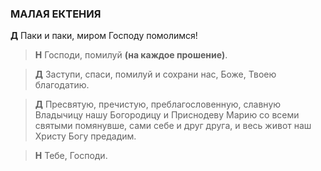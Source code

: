 ### МАЛАЯ ЕКТЕНИЯ

**Д** Паки и паки, миром Господу помолимся!

> **Н** Господи, помилуй **(на каждое прошение)**.

> **Д** Заступи, спаси, помилуй и сохрани нас, Боже, Твоею благодатию.

> **Д** Пресвятую, пречистую, преблагословенную, славную Владычицу нашу Богородицу и Приснодеву Марию со всеми святыми помянувше, сами себе и друг друга, и весь живот наш Христу Богу предадим.

> **Н** Тебе, Господи.